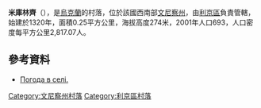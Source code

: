 {{coord|49|15|28|N|28|9|21|E|scale:30000|display=title}}

'''米庫林齊'''（{{lang-uk|Микулинці}}），是[[烏克蘭|烏克蘭]]的村落，位於該國西南部[[文尼察州|文尼察州]]，由[[利京區|利京區]]負責管轄，始建於1320年，面積0.25平方公里，海拔高度274米，2001年人口693，人口密度每平方公里2,817.07人。

==參考資料==
* [http://weather.in.ua/ua/vinnickaja/15633 Погода в селі.]

[[Category:文尼察州村落|Category:文尼察州村落]]
[[Category:利京區村落|Category:利京區村落]]


{{Vinnytsia-geo-stub}}